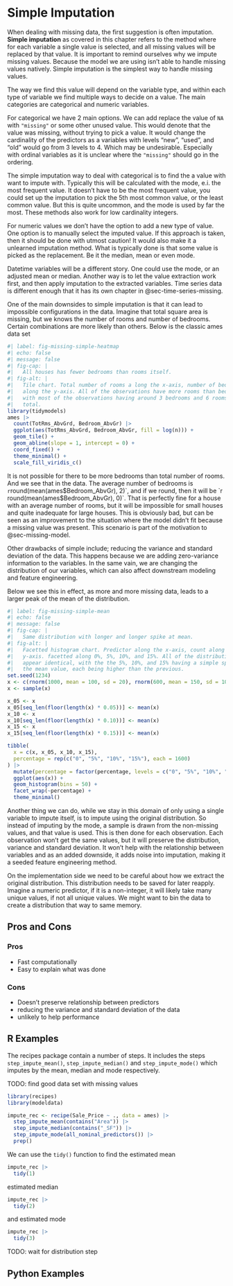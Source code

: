# Simple Imputation {#sec-missing-simple}

When dealing with missing data, the first suggestion is often imputation. **Simple imputation** as covered in this chapter refers to the method where for each variable a single value is selected, and all missing values will be replaced by that value. It is important to remind ourselves why we impute missing values. Because the model we are using isn't able to handle missing values natively. Simple imputation is the simplest way to handle missing values.

The way we find this value will depend on the variable type, and within each type of variable we find multiple ways to decide on a value. The main categories are categorical and numeric variables.

For categorical we have 2 main options. We can add replace the value of `NA`  with `"missing"` or some other unused value. This would denote that the value was missing, without trying to pick a value. It would change the cardinality of the predictors as a variables with levels "new", "used", and "old" would go from 3 levels to 4. Which may be undesirable. Especially with ordinal variables as it is unclear where the `"missing"` should go in the ordering.

The simple imputation way to deal with categorical is to find the a value with want to impute with. Typically this will be calculated with the mode, e.i. the most frequent value. It doesn't have to be the most frequent value, you could set up the imputation to pick the 5th most common value, or the least common value. But this is quite uncommon, and the mode is used by far the most. These methods also work for low cardinality integers.

For numeric values we don't have the option to add a new type of value. One option is to manually select the imputed value. If this approach is taken, then it should be done with utmost caution! It would also make it a unlearned imputation method. What is typically done is that some value is picked as the replacement. Be it the median, mean or even mode. 

Datetime variables will be a different story. One could use the mode, or an adjusted mean or median. Another way is to let the value extraction work first, and then apply imputation to the extracted variables. Time series data is different enough that it has its own chapter in @sec-time-series-missing.

One of the main downsides to simple imputation is that it can lead to impossible configurations in the data. Imagine that total square area is missing, but we knows the number of rooms and number of bedrooms. Certain combinations are more likely than others. Below is the classic ames data set

```r
#| label: fig-missing-simple-heatmap
#| echo: false
#| message: false
#| fig-cap: |
#|   All houses has fewer bedrooms than rooms itself.
#| fig-alt: |
#|   Tile chart. Total number of rooms a long the x-axis, number of bedrooms
#|   along the y-axis. All of the observations have more rooms than bedrooms
#|   with most of the observations having around 3 bedrooms and 6 rooms in
#|   total.
library(tidymodels)
ames |>
  count(TotRms_AbvGrd, Bedroom_AbvGr) |>
  ggplot(aes(TotRms_AbvGrd, Bedroom_AbvGr, fill = log(n))) +
  geom_tile() +
  geom_abline(slope = 1, intercept = 0) +
  coord_fixed() +
  theme_minimal() +
  scale_fill_viridis_c()
```

It is not possible for there to be more bedrooms than total number of rooms. And we see that in the data. The average number of bedrooms is `r `round(mean(ames$Bedroom_AbvGr), 2)`, and if we round, then it will be `r round(mean(ames$Bedroom_AbvGr), 0)`. That is perfectly fine for a house with an average number of rooms, but it will be impossible for small houses and quite inadequate for large houses. This is obviously bad, but can be seen as an improvement to the situation where the model didn't fit because a missing value was present. This scenario is part of the motivation to @sec-missing-model.

Other drawbacks of simple include; reducing the variance and standard deviation of the data. This happens because we are adding zero-variance information to the variables. In the same vain, we are changing the distribution of our variables, which can also affect downstream modeling and feature engineering.

Below we see this in effect, as more and more missing data, leads to a larger peak of the mean of the distribution.

```r
#| label: fig-missing-simple-mean
#| echo: false
#| message: false
#| fig-cap: |
#|   Same distribution with longer and longer spike at mean.
#| fig-alt: |
#|   Facetted histogram chart. Predictor along the x-axis, count along the 
#|   y-axis. facetted along 0%, 5%, 10%, and 15%. All of the distributions
#|   appear identical, with the the 5%, 10%, and 15% having a simple spike at
#|   the mean value, each being higher than the previous.
set.seed(1234)
x <- c(rnorm(1000, mean = 100, sd = 20), rnorm(600, mean = 150, sd = 10))
x <- sample(x)

x_05 <- x
x_05[seq_len(floor(length(x) * 0.05))] <- mean(x)
x_10 <- x
x_10[seq_len(floor(length(x) * 0.10))] <- mean(x)
x_15 <- x
x_15[seq_len(floor(length(x) * 0.15))] <- mean(x)

tibble(
  x = c(x, x_05, x_10, x_15),
  percentage = rep(c("0", "5%", "10%", "15%"), each = 1600)
) |>
  mutate(percentage = factor(percentage, levels = c("0", "5%", "10%", "15%"))) |>
  ggplot(aes(x)) +
  geom_histogram(bins = 50) +
  facet_wrap(~percentage) +
  theme_minimal()
```

Another thing we can do, while we stay in this domain of only using a single variable to impute itself, is to impute using the original distribution. So instead of imputing by the mode, a sample is drawn from the non-missing values, and that value is used. This is then done for each observation. Each observation won't get the same values, but it will preserve the distribution, variance and standard deviation. It won't help with the relationship between variables and as an added downside, it adds noise into imputation, making it a seeded feature engineering method.

On the implementation side we need to be careful about how we extract the original distribution. This distribution needs to be saved for later reapply. Imagine a numeric predictor, if it is a non-integer, it will likely take many unique values, if not all unique values. We might want to bin the data to create a distribution that way to same memory. 

## Pros and Cons

### Pros

- Fast computationally
- Easy to explain what was done

### Cons

- Doesn't preserve relationship between predictors
- reducing the variance and standard deviation of the data
- unlikely to help performance

## R Examples

The recipes package contain a number of steps. It includes the steps `step_impute_mean()`, `step_impute_median()` and `step_impute_mode()` which imputes by the mean, median and mode respectively.

TODO: find good data set with missing values

```r
library(recipes)
library(modeldata)

impute_rec <- recipe(Sale_Price ~ ., data = ames) |>
  step_impute_mean(contains("Area")) |>
  step_impute_median(contains("_SF")) |>
  step_impute_mode(all_nominal_predictors()) |>
  prep()
```

We can use the `tidy()` function to find the estimated mean

```r
impute_rec |>
  tidy(1)
```

estimated median

```r
impute_rec |>
  tidy(2)
```

and estimated mode

```r
impute_rec |>
  tidy(3)
```

TODO: wait for distribution step

## Python Examples


